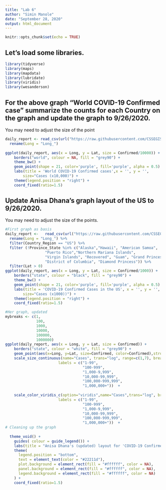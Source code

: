 ```yaml
---
title: "Lab 6"
author: "Simin Manole"
date: "September 28, 2020"
output: html_document
---
```


```r
knitr::opts_chunk$set(echo = TRUE)
```

## Let's load some libraries.
```r
library(tidyverse)
library(maps)
library(mapdata)
library(lubridate)
library(viridis)
library(wesanderson)
```

## For the above graph “World COVID-19 Confirmed case” summarize the counts for each Country on the graph and update the graph to 9/26/2020. 
You may need to adjust the size of the point
```r
daily_report <- read_csv(url("https://raw.githubusercontent.com/CSSEGISandData/COVID-19/master/csse_covid_19_data/csse_covid_19_daily_reports/09-26-2020.csv")) %>% 
  rename(Long = "Long_") 
    
ggplot(daily_report, aes(x = Long, y = Lat, size = Confirmed/10000)) +
    borders("world", colour = NA, fill = "grey90") +
    theme_bw() +
    geom_point(shape = 21, color='purple', fill='purple', alpha = 0.5) +
    labs(title = 'World COVID-19 Confirmed cases',x = '', y = '',
        size="Cases (x10,000)") +
    theme(legend.position = "right") +
    coord_fixed(ratio=1.5)
```

## Update Anisa Dhana’s graph layout of the US to 9/26/2020.
You may need to adjust the size of the points.
```r
#First graph as basis
daily_report <-   read_csv(url("https://raw.githubusercontent.com/CSSEGISandData/COVID-19/master/csse_covid_19_data/csse_covid_19_daily_reports/09-26-2020.csv")) %>% 
  rename(Long = "Long_") %>% 
  filter(Country_Region == "US") %>% 
  filter (!Province_State %in% c("Alaska","Hawaii", "American Samoa",
                  "Puerto Rico","Northern Mariana Islands", 
                  "Virgin Islands", "Recovered", "Guam", "Grand Princess",
                  "District of Columbia", "Diamond Princess")) %>% 
  filter(Lat > 0)
ggplot(daily_report, aes(x = Long, y = Lat, size = Confirmed/1000)) +
    borders("state", colour = "black", fill = "grey90") +
    theme_bw() +
    geom_point(shape = 21, color='purple', fill='purple', alpha = 0.5) +
    labs(title = 'COVID-19 Confirmed Cases in the US', x = '', y = '',
        size="Cases (x1000))") +
    theme(legend.position = "right") +
    coord_fixed(ratio=1.5)
```

```r
#Her graph, updated
mybreaks <- c(1, 
              100, 
              1000, 
              10000, 
              100000,
              1000000)
ggplot(daily_report, aes(x = Long, y = Lat, size = Confirmed)) +
    borders("state", colour = "white", fill = "grey90") +
    geom_point(aes(x=Long, y=Lat, size=Confirmed, color=Confirmed),stroke=F, alpha=0.7) +
    scale_size_continuous(name="Cases", trans="log", range=c(1,7), breaks=mybreaks, 
                        labels = c("1-99", 
                                   "100-999", 
                                   "1,000-9,999", 
                                   "10,000-99,999", 
                                   "100,000-999,999",
                                   "1,000,000+"))  +
  
    scale_color_viridis_c(option="viridis",name="Cases",trans="log", breaks=mybreaks, 
                        labels = c("1-99", 
                                   "100-999", 
                                   "1,000-9,999", 
                                   "10,000-99,999", 
                                   "100,000-999,999",
                                   "1,000,000+"))  +
# Cleaning up the graph
  
  theme_void() + 
    guides( colour = guide_legend()) +
    labs(title = "Anisa Dhana's (updated) layout for 'COVID-19 Confirmed Cases in the US'") +
    theme(
      legend.position = "bottom",
      text = element_text(color = "#22211d"),
      plot.background = element_rect(fill = "#ffffff", color = NA), 
      panel.background = element_rect(fill = "#ffffff", color = NA), 
      legend.background = element_rect(fill = "#ffffff", color = NA)
    ) +
    coord_fixed(ratio=1.5)
```


